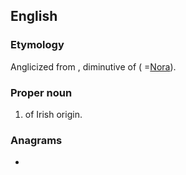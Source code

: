 ==English==

===Etymology===
Anglicized from {{etyl|ga|en}} {{m|ga|Nóirín}}, diminutive of {{m|ga|Nóra}} ( =[[Nora]]).

===Proper noun===
{{en-proper noun}}

# {{given name|lang=en|female}} of Irish origin.

===Anagrams===
* {{anagrams|en|a=eennor|nee nor}}
